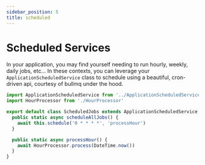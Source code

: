 ```yaml
---
sidebar_position: 5
title: scheduled
---
```


# Scheduled Services

In your application, you may find yourself needing to run hourly, weekly, daily jobs, etc... In these contexts, you can leverage your `ApplicationScheduledService` class to schedule using a beautiful, cron-driven api, courtesy of bullmq under the hood.

```ts
import ApplicationScheduledService from '../ApplicationScheduledService'
import HourProcessor from './HourProcessor'

export default class ScheduledJobs extends ApplicationScheduledService {
  public static async scheduleAllJobs() {
    await this.schedule('0 * * * *', 'processHour')
  }

  public static async processHour() {
    await HourProcessor.process(DateTime.now())
  }
}
```
